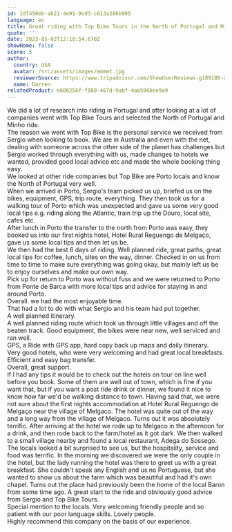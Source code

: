 ```yaml
---
id: 1df450eb-ab21-4e91-9cd3-c613a286b985
language: en
title: Great riding with Top Bike Tours in the North of Portugal and Minho
quote: ''
date: 2023-05-02T12:18:54.670Z
showHome: false
score: 5
author:
  country: USA
  avatar: /src/assets/images/emmet.jpg
  reviewerSource: https://www.tripadvisor.com/ShowUserReviews-g189180-d4105907-r886367086-Top_Bike_Tours_Portugal-Porto_Porto_District_Northern_Portugal.html
  name: Darren
relatedProduct: e680256f-f880-467d-9abf-4ab596bee9a9
---
```


We did a lot of research into riding in Portugal and after looking at a lot of
companies went with Top Bike Tours and selected the North of Portugal and Minho
ride.\
The reason we went with Top Bike is the personal service we received from Sergio
when looking to book. We are in Australia and even with the net, dealing with
someone across the other side of the planet has challenges but Sergio worked
through everything with us, made changes to hotels we wanted, provided good
local advice etc and made the whole booking thing easy.\
We looked at other ride companies but Top Bike are Porto locals and know the
North of Portugal very well.\
When we arrived in Porto, Sergio's team picked us up, briefed us on the bikes,
equipment, GPS, trip route, everything. They then took us for a walking tour of
Porto which was unexpected and gave us some very good local tips e.g. riding
along the Atlantic, train trip up the Douro, local site, cafes etc.\
After lunch in Porto the transfer to the north from Porto was easy, they booked
us into our first nights hotel, Hotel Rural Reguengo de Melgaço, gave us some
local tips and then let us be.\
We then had the best 6 days of riding. Well planned ride, great paths, great
local tips for coffee, lunch, sites on the way, dinner. Checked in on us from
time to time to make sure everything was going okay, but mainly left us be to
enjoy ourselves and make our own way.\
Pick up for return to Porto was without fuss and we were returned to Porto from
Ponte de Barca with more local tips and advice for staying in and around Porto.\
Overall. we had the most enjoyable time.\
That had a lot to do with what Sergio and his team had put together.\
A well planned itinerary.\
A well planned riding route which took us through little villages and off the
beaten track. Good equipment, the bikes were near new, well serviced and ran
well.\
GPS, a Ride with GPS app, hard copy back up maps and daily itinerary.\
Very good hotels, who were very welcoming and had great local breakfasts.\
Efficient and easy bag transfer.\
Overall, great support.\
If I had any tips it would be to check out the hotels on tour on line well
before you book. Some of them are well out of town, which is fine if you want
that, but if you want a post ride drink or dinner, we found it nice to know how
far we'd be walking distance to town. Having said that, we were not sure about
the first nights accommodation at Hotel Rural Reguengo de Melgaço near the
village of Melgaco. The hotel was quite out of the way and a long way from the
village of Melgaco. Turns out it was absolutely terrific. After arriving at the
hotel we rode up to Melgaco in the afternoon for a drink, and then rode back to
the farm/hotel as it got dark. We then walked to a small village nearby and
found a local restaurant, Adega do Sossego. The locals looked a bit surprised to
see us, but the hospitality, service and food was terrific. In the morning we
discovered we were the only couple in the hotel, but the lady running the hotel
was there to greet us with a great breakfast. She couldn't speak any English and
us no Portuguese, but she wanted to show us about the farm which was beautiful
and had it's own chapel. Turns out the place had previously been the home of the
local Baron from some time ago. A great start to the ride and obviously good
advice from Sergio and Top Bike Tours.\
Special mention to the locals. Very welcoming friendly people and so patient
with our poor language skills. Lovely people.\
Highly recommend this company on the basis of our experience.
